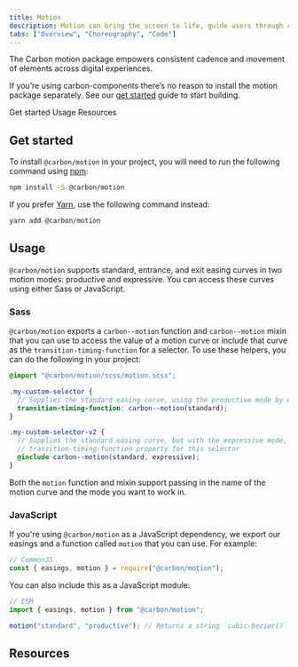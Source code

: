 ```yaml
---
title: Motion
description: Motion can bring the screen to life, guide users through complex experiences, and help move them forward—from here to there, now to next, start to finish—and make progress.
tabs: ["Overview", "Choreography", "Code"]
---
```


<PageDescription>

The Carbon motion package empowers consistent cadence and movement of elements across digital experiences.

</PageDescription>

<InlineNotification>

If you’re using carbon-components there’s no reason to install the motion package separately. See our [get started](/get-started/develop/react) guide to start building.

</InlineNotification>

<AnchorLinks>

<AnchorLink>Get started</AnchorLink>
<AnchorLink>Usage</AnchorLink>
<AnchorLink>Resources</AnchorLink>

</AnchorLinks>

## Get started

To install `@carbon/motion` in your project, you will need to run the following
command using [npm](https://www.npmjs.com/):

```bash
npm install -S @carbon/motion
```

If you prefer [Yarn](https://yarnpkg.com/en/), use the following command
instead:

```bash
yarn add @carbon/motion
```

## Usage

`@carbon/motion` supports standard, entrance, and exit easing curves in two
motion modes: productive and expressive. You can access these curves using
either Sass or JavaScript.

### Sass

`@carbon/motion` exports a `carbon--motion` function and `carbon--motion` mixin
that you can use to access the value of a motion curve or include that curve as
the `transition-timing-function` for a selector. To use these helpers, you can
do the following in your project:

```scss
@import "@carbon/motion/scss/motion.scss";

.my-custom-selector {
  // Supplies the standard easing curve, using the productive mode by default
  transition-timing-function: carbon--motion(standard);
}

.my-custom-selector-v2 {
  // Supplies the standard easing curve, but with the expressive mode, on the
  // transition-timing-function property for this selector
  @include carbon--motion(standard, expressive);
}
```

Both the `motion` function and mixin support passing in the name of the motion
curve and the mode you want to work in.

### JavaScript

If you're using `@carbon/motion` as a JavaScript dependency, we export our
easings and a function called `motion` that you can use. For example:

```js
// CommonJS
const { easings, motion } = require("@carbon/motion");
```

You can also include this as a JavaScript module:

```js
// ESM
import { easings, motion } from "@carbon/motion";

motion("standard", "productive"); // Returns a string `cubic-bezier()` function
```

## Resources

<Row className="resource-card-group">
  <Column colMd={4} colLg={4} noGutterSm>
    <ResourceCard
      subTitle="IBM motion generator"
      href="https://ibm.github.io/motion/"
    >

<MdxIcon name="bee" />

  </ResourceCard>
  </Column>
</Row>
